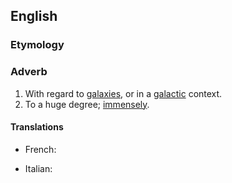 ==English==

===Etymology===
{{suffix|en|galactic|ally}}

===Adverb===
{{en-adv|-}}

# With regard to [[galaxy|galaxies]], or in a [[galactic]] context.
# To a huge degree; [[immensely]].

====Translations====
{{trans-top|with regard to galaxies}}
* French: {{t+|fr|galactique}}
{{trans-mid}}
* Italian: {{t|it|galatticamente}}
{{trans-bottom}}
